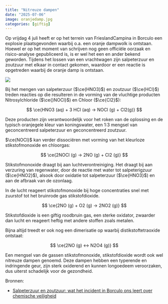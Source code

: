 ```yaml
---
title: "Nitreuze dampen"
date: "2025-07-06"
image: oranjedamp.jpg
categories: [giftig]
---
```


Op vrijdag 4 juli heeft er op het terrein van FrieslandCampina in Borculo een explosie plaatsgevonden waarbij o.a. een oranje dampwolk is ontstaan. Hoewel er op het moment van schrijven nog geen officiële oorzaak en risico-analyse gepubliceerd is, is er wel het een en ander bekend geworden. Tijdens het lossen van een vrachtwagen zijn salpeterzuur en zoutzuur met elkaar in contact gekomen, waardoor er een reactie is opgetreden waarbij de oranje damp is ontstaan.

![](oranjedamp.jpg)

Bij het mengen van salpeterzuur ($\ce{HNO3}$) en zoutzuur ($\ce{HCl}$) treden reacties op die resulteren in de vorming van de vluchtige producten Nitrosylchloride ($\ce{)NOCl}$) en Chloor ($\ce{Cl2}$):

$$
\ce{HNO3 (aq) + 3 HCl (aq) -> NOCl (g) + Cl2(g)}
$$

Deze producten zijn verantwoordelijk voor het roken van de oplossing en de typisch oranjegele kleur van koningswater, een 1:3 mengsel van geconcentreerd salpeterzuur en geconcentreerd zoutzuur.

$\ce{NOCl}$ kan verder dissociëren met vorming van het kleurloze stikstofmonoxide en chloorgas:

$$
\ce{2NOCl (g) -> 2NO (g) + Cl2 (g)}
$$

::: {.callout-note appearance="minimal"}
Stikstofmonoxide draagt bij aan luchtverontreiniging. Het draagt bij aan verzuring van regenwater, door de reactie met water tot salpeterigzuur ($\ce{HNO2}$), alsook door oxidatie tot salpeterzuur ($\ce{HNO3}$) en aan de afbraak van de ozonlaag.
:::

In de lucht reageert stikstofmonoxide bij hoge concentraties snel met zuurstof tot het bruinrode gas stikstofdioxide.

$$
\ce{2NO (g) + O2 (g) -> 2NO2 (g)}
$$

::: {.callout-note appearance="minimal"}
Stikstofdioxide is een giftig roodbruin gas, een sterke oxidator, zwaarder dan lucht en reageert heftig met andere stoffen zoals metalen.
:::

Bijna altijd treedt er ook nog een dimerisatie op waarbij distikstoftetraoxide ontstaat:

$$
\ce{2NO (g) <-> N2O4 (g)}
$$

::: {.callout-note appearance="minimal"}
Een mengsel van de gassen stikstofmonoxide, stikstofdioxide wordt ook wel nitreuze dampen genoemd. Deze dampen hebben een typerende en indringende geur, zijn sterk oxiderend en kunnen longoedeem veroorzaken, dus uiterst schadelijk voor de gezondheid.
:::

Bronnen:

-   [Salpeterzuur en zoutzuur: wat het incident in Borculo ons leert over chemische veiligheid](https://www.linkedin.com/pulse/salpeterzuur-en-zoutzuur-wat-het-incident-borculo-ons-kempeneers-shene/)
